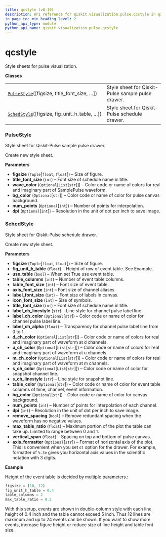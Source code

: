 ```yaml
---
title: qcstyle (v0.19)
description: API reference for qiskit.visualization.pulse.qcstyle in qiskit v0.19
in_page_toc_min_heading_level: 2
python_api_type: module
python_api_name: qiskit.visualization.pulse.qcstyle
---
```


<span id="module-qiskit.visualization.pulse.qcstyle" />

# qcstyle

Style sheets for pulse visualization.

**Classes**

|                                                                                                                                                    |                                                   |
| -------------------------------------------------------------------------------------------------------------------------------------------------- | ------------------------------------------------- |
| [`PulseStyle`](#qiskit.visualization.pulse.qcstyle.PulseStyle "qiskit.visualization.pulse.qcstyle.PulseStyle")(\[figsize, title\_font\_size, …])   | Style sheet for Qiskit-Pulse sample pulse drawer. |
| [`SchedStyle`](#qiskit.visualization.pulse.qcstyle.SchedStyle "qiskit.visualization.pulse.qcstyle.SchedStyle")(\[figsize, fig\_unit\_h\_table, …]) | Style sheet for Qiskit-Pulse schedule drawer.     |

### PulseStyle

<Class id="qiskit.visualization.pulse.qcstyle.PulseStyle" github="https://github.com/qiskit/qiskit/tree/stable/0.14/qiskit/visualization/pulse/qcstyle.py" signature="PulseStyle(figsize=(7, 5), title_font_size=18, wave_color=None, bg_color=None, num_points=None, dpi=None)" modifiers="class">
  Style sheet for Qiskit-Pulse sample pulse drawer.

  Create new style sheet.

  **Parameters**

  *   **figsize** (`Tuple`\[`float`, `float`]) – Size of figure.
  *   **title\_font\_size** (`int`) – Font size of schedule name in title.
  *   **wave\_color** (`Optional`\[`List`\[`str`]]) – Color code or name of colors for real and imaginary part of SamplePulse waveform.
  *   **bg\_color** (`Optional`\[`str`]) – Color code or name of color for pulse canvas background.
  *   **num\_points** (`Optional`\[`int`]) – Number of points for interpolation.
  *   **dpi** (`Optional`\[`int`]) – Resolution in the unit of dot per inch to save image.
</Class>

### SchedStyle

<Class id="qiskit.visualization.pulse.qcstyle.SchedStyle" github="https://github.com/qiskit/qiskit/tree/stable/0.14/qiskit/visualization/pulse/qcstyle.py" signature="SchedStyle(figsize=(10, 12), fig_unit_h_table=0.4, use_table=True, table_columns=2, table_font_size=10, axis_font_size=18, label_font_size=10, icon_font_size=18, title_font_size=25, label_ch_linestyle='--', label_ch_color=None, label_ch_alpha=0.3, d_ch_color=None, u_ch_color=None, m_ch_color=None, s_ch_color=None, s_ch_linestyle='-', table_color=None, bg_color=None, num_points=1000, dpi=150, remove_spacing=True, max_table_ratio=0.5, vertical_span=0.2, axis_formatter=None)" modifiers="class">
  Style sheet for Qiskit-Pulse schedule drawer.

  Create new style sheet.

  **Parameters**

  *   **figsize** (`Tuple`\[`float`, `float`]) – Size of figure.
  *   **fig\_unit\_h\_table** (`float`) – Height of row of event table. See Example.
  *   **use\_table** (`bool`) – When set True use event table.
  *   **table\_columns** (`int`) – Number of event table columns.
  *   **table\_font\_size** (`int`) – Font size of event table.
  *   **axis\_font\_size** (`int`) – Font size of channel aliases.
  *   **label\_font\_size** (`int`) – Font size of labels in canvas.
  *   **icon\_font\_size** (`int`) – Size of symbols.
  *   **title\_font\_size** (`int`) – Font size of schedule name in title.
  *   **label\_ch\_linestyle** (`str`) – Line style for channel pulse label line.
  *   **label\_ch\_color** (`Optional`\[`str`]) – Color code or name of color for channel pulse label line.
  *   **label\_ch\_alpha** (`float`) – Transparency for channel pulse label line from 0 to 1.
  *   **d\_ch\_color** (`Optional`\[`List`\[`str`]]) – Color code or name of colors for real and imaginary part of waveform at d channels.
  *   **u\_ch\_color** (`Optional`\[`List`\[`str`]]) – Color code or name of colors for real and imaginary part of waveform at u channels.
  *   **m\_ch\_color** (`Optional`\[`List`\[`str`]]) – Color code or name of colors for real and imaginary part of waveform at m channels.
  *   **s\_ch\_color** (`Optional`\[`List`\[`str`]]) – Color code or name of color for snapshot channel line.
  *   **s\_ch\_linestyle** (`str`) – Line style for snapshot line.
  *   **table\_color** (`Optional`\[`str`]) – Color code or name of color for event table columns of time, channel, event information.
  *   **bg\_color** (`Optional`\[`str`]) – Color code or name of color for canvas background.
  *   **num\_points** (`int`) – Number of points for interpolation of each channel.
  *   **dpi** (`int`) – Resolution in the unit of dot per inch to save image.
  *   **remove\_spacing** (`bool`) – Remove redundant spacing when the waveform has no negative values.
  *   **max\_table\_ratio** (`float`) – Maximum portion of the plot the table can take up. Limited to range between 0 and 1.
  *   **vertical\_span** (`float`) – Spacing on top and bottom of pulse canvas.
  *   **axis\_formatter** (`Optional`\[`str`]) – Format of horizontal axis of the plot. This is convenient when you set `dt` option for the drawer. For example, formatter of `%.3e` gives you horizontal axis values in the scientific notation with 3 digits.

  **Example**

  Height of the event table is decided by multiple parameters.:

  ```python
  figsize = (10, 12)
  fig_unit_h_table = 0.4
  table_columns = 2
  max_table_ratio = 0.5
  ```

  With this setup, events are shown in double-column style with each line height of 0.4 inch and the table cannot exceed 5 inch. Thus 12 lines are maximum and up to 24 events can be shown. If you want to show more events, increase figure height or reduce size of line height and table font size.
</Class>

